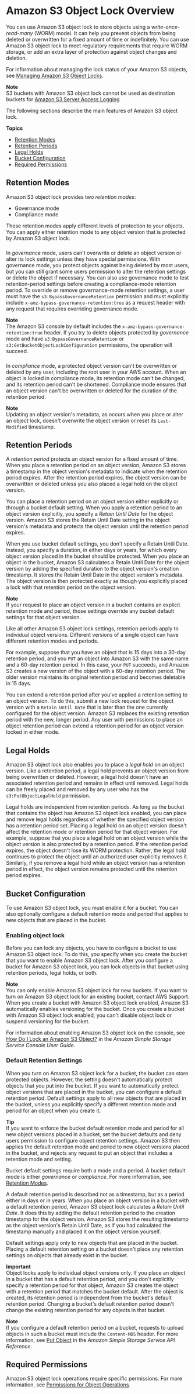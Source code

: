 # Amazon S3 Object Lock Overview<a name="object-lock-overview"></a>

You can use Amazon S3 object lock to store objects using a *write\-once\-read\-many* \(WORM\) model\. It can help you prevent objects from being deleted or overwritten for a fixed amount of time or indefinitely\. You can use Amazon S3 object lock to meet regulatory requirements that require WORM storage, or add an extra layer of protection against object changes and deletion\. 

For information about managing the lock status of your Amazon S3 objects, see [Managing Amazon S3 Object Locks](object-lock-managing.md)\.

**Note**  
 S3 buckets with Amazon S3 object lock cannot be used as destination buckets for [Amazon S3 Server Access Logging](ServerLogs.md)

The following sections describe the main features of Amazon S3 object lock\.

**Topics**
+ [Retention Modes](#object-lock-retention-modes)
+ [Retention Periods](#object-lock-retention-periods)
+ [Legal Holds](#object-lock-legal-holds)
+ [Bucket Configuration](#object-lock-bucket-config)
+ [Required Permissions](#object-lock-permissions)

## Retention Modes<a name="object-lock-retention-modes"></a>

Amazon S3 object lock provides two *retention modes*:
+ Governance mode
+ Compliance mode

These retention modes apply different levels of protection to your objects\. You can apply either retention mode to any object version that is protected by Amazon S3 object lock\.

### <a name="object-lock-governance-mode"></a>

In *governance* mode, users can't overwrite or delete an object version or alter its lock settings unless they have special permissions\. With governance mode, you protect objects against being deleted by most users, but you can still grant some users permission to alter the retention settings or delete the object if necessary\. You can also use governance mode to test retention\-period settings before creating a compliance\-mode retention period\. To override or remove governance\-mode retention settings, a user must have the `s3:BypassGovernanceRetention` permission and must explicitly include `x-amz-bypass-governance-retention:true` as a request header with any request that requires overriding governance mode\.

**Note**  
The Amazon S3 console by default includes the `x-amz-bypass-governance-retention:true` header\. If you try to delete objects protected by *governance* mode and have `s3:BypassGovernanceRetention` or `s3:GetBucketObjectLockConfiguration` permissions, the operation will succeed\. 

### <a name="object-lock-compliance-mode"></a>

In *compliance* mode, a protected object version can't be overwritten or deleted by any user, including the root user in your AWS account\. When an object is locked in compliance mode, its retention mode can't be changed, and its retention period can't be shortened\. Compliance mode ensures that an object version can't be overwritten or deleted for the duration of the retention period\.

**Note**  
Updating an object version's metadata, as occurs when you place or alter an object lock, doesn't overwrite the object version or reset its `Last-Modified` timestamp\.

## Retention Periods<a name="object-lock-retention-periods"></a>

A *retention period* protects an object version for a fixed amount of time\. When you place a retention period on an object version, Amazon S3 stores a timestamp in the object version's metadata to indicate when the retention period expires\. After the retention period expires, the object version can be overwritten or deleted unless you also placed a legal hold on the object version\.

You can place a retention period on an object version either explicitly or through a bucket default setting\. When you apply a retention period to an object version explicitly, you specify a *Retain Until Date* for the object version\. Amazon S3 stores the Retain Until Date setting in the object version's metadata and protects the object version until the retention period expires\.

When you use bucket default settings, you don't specify a Retain Until Date\. Instead, you specify a duration, in either days or years, for which every object version placed in the bucket should be protected\. When you place an object in the bucket, Amazon S3 calculates a Retain Until Date for the object version by adding the specified duration to the object version's creation timestamp\. It stores the Retain Until Date in the object version's metadata\. The object version is then protected exactly as though you explicitly placed a lock with that retention period on the object version\.

**Note**  
If your request to place an object version in a bucket contains an explicit retention mode and period, those settings override any bucket default settings for that object version\.

Like all other Amazon S3 object lock settings, retention periods apply to individual object versions\. Different versions of a single object can have different retention modes and periods\.

For example, suppose that you have an object that is 15 days into a 30\-day retention period, and you `PUT` an object into Amazon S3 with the same name and a 60\-day retention period\. In this case, your `PUT` succeeds, and Amazon S3 creates a new version of the object with a 60\-day retention period\. The older version maintains its original retention period and becomes deletable in 15 days\.

You can extend a retention period after you've applied a retention setting to an object version\. To do this, submit a new lock request for the object version with a `Retain Until Date` that is later than the one currently configured for the object version\. Amazon S3 replaces the existing retention period with the new, longer period\. Any user with permissions to place an object retention period can extend a retention period for an object version locked in either mode\.

## Legal Holds<a name="object-lock-legal-holds"></a>

Amazon S3 object lock also enables you to place a *legal hold* on an object version\. Like a retention period, a legal hold prevents an object version from being overwritten or deleted\. However, a legal hold doesn't have an associated retention period and remains in effect until removed\. Legal holds can be freely placed and removed by any user who has the `s3:PutObjectLegalHold` permission\.

Legal holds are independent from retention periods\. As long as the bucket that contains the object has Amazon S3 object lock enabled, you can place and remove legal holds regardless of whether the specified object version has a retention period set\. Placing a legal hold on an object version doesn't affect the retention mode or retention period for that object version\. For example, suppose that you place a legal hold on an object version while the object version is also protected by a retention period\. If the retention period expires, the object doesn't lose its WORM protection\. Rather, the legal hold continues to protect the object until an authorized user explicitly removes it\. Similarly, if you remove a legal hold while an object version has a retention period in effect, the object version remains protected until the retention period expires\.

## Bucket Configuration<a name="object-lock-bucket-config"></a>

To use Amazon S3 object lock, you must enable it for a bucket\. You can also optionally configure a default retention mode and period that applies to new objects that are placed in the bucket\.

### Enabling object lock<a name="object-lock-bucket-config-enable"></a>

Before you can lock any objects, you have to configure a bucket to use Amazon S3 object lock\. To do this, you specify when you create the bucket that you want to enable Amazon S3 object lock\. After you configure a bucket for Amazon S3 object lock, you can lock objects in that bucket using retention periods, legal holds, or both\.

**Note**  
You can only enable Amazon S3 object lock for new buckets\. If you want to turn on Amazon S3 object lock for an existing bucket, contact AWS Support\.
When you create a bucket with Amazon S3 object lock enabled, Amazon S3 automatically enables versioning for the bucket\.
Once you create a bucket with Amazon S3 object lock enabled, you can't disable object lock or suspend versioning for the bucket\.

For information about enabling Amazon S3 object lock on the console, see [How Do I Lock an Amazon S3 Object?](https://docs.aws.amazon.com/AmazonS3/latest/user-guide/object-lock.html) in the *Amazon Simple Storage Service Console User Guide*\.

### Default Retention Settings<a name="object-lock-bucket-config-defaults"></a>

When you turn on Amazon S3 object lock for a bucket, the bucket can store protected objects\. However, the setting doesn't automatically protect objects that you put into the bucket\. If you want to automatically protect object versions that are placed in the bucket, you can configure a default retention period\. Default settings apply to all new objects that are placed in the bucket, unless you explicitly specify a different retention mode and period for an object when you create it\.

**Tip**  
If you want to enforce the bucket default retention mode and period for all new object versions placed in a bucket, set the bucket defaults and deny users permission to configure object retention settings\. Amazon S3 then applies the default retention mode and period to new object versions placed in the bucket, and rejects any request to put an object that includes a retention mode and setting\.

Bucket default settings require both a mode and a period\. A bucket default mode is either *governance* or *compliance*\. For more information, see [Retention Modes](#object-lock-retention-modes)\. 

A default retention period is described not as a timestamp, but as a period either in days or in years\. When you place an object version in a bucket with a default retention period, Amazon S3 object lock calculates a *Retain Until Date*\. It does this by adding the default retention period to the creation timestamp for the object version\. Amazon S3 stores the resulting timestamp as the object version's Retain Until Date, as if you had calculated the timestamp manually and placed it on the object version yourself\.

Default settings apply only to new objects that are placed in the bucket\. Placing a default retention setting on a bucket doesn't place any retention settings on objects that already exist in the bucket\.

**Important**  
Object locks apply to individual object versions only\. If you place an object in a bucket that has a default retention period, and you don't explicitly specify a retention period for that object, Amazon S3 creates the object with a retention period that matches the bucket default\. After the object is created, its retention period is independent from the bucket's default retention period\. Changing a bucket's default retention period doesn't change the existing retention period for any objects in that bucket\.

**Note**  
If you configure a default retention period on a bucket, requests to upload objects in such a bucket must include the `Content-MD5` header\. For more information, see [Put Object](https://docs.aws.amazon.com/AmazonS3/latest/API/RESTObjectPUT.html) in the *Amazon Simple Storage Service API Reference*\. 

## Required Permissions<a name="object-lock-permissions"></a>

 Amazon S3 object lock operations require specific permissions\. For more information, see [Permissions for Object Operations](using-with-s3-actions.md#using-with-s3-actions-related-to-objects)\.